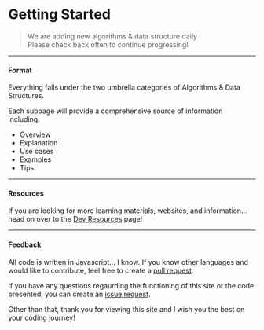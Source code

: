 # Getting Started

> We are adding new algorithms & data structure daily <br />
> Please check back often to continue progressing!

---

#### Format

Everything falls under the two umbrella categories of Algorithms & Data Structures.

Each subpage will provide a comprehensive source of information including:

- Overview
- Explanation
- Use cases
- Examples
- Tips

---

#### Resources

If you are looking for more learning materials, websites, and information...
head on over to the [Dev Resources](/resources) page!

---

#### Feedback

All code is written in Javascript... I know. If you know other languages and would like to contribute, feel
free to create a [pull request](https://github.com/WilderDev/Algo-DS_docs/pulls).

If you have any questions regaurding the functioning of this site or the code presented,
you can create an [issue request](https://github.com/WilderDev/Algo-DS_docs/issues).

Other than that, thank you for viewing this site and I wish you the best on your coding journey!
